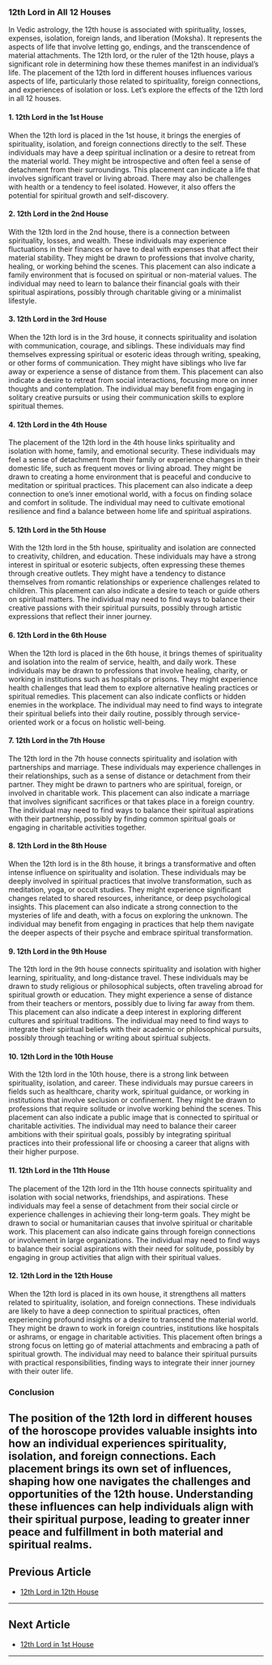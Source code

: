 ### 12th Lord in All 12 Houses

In Vedic astrology, the 12th house is associated with spirituality, losses, expenses, isolation, foreign lands, and liberation (Moksha). It represents the aspects of life that involve letting go, endings, and the transcendence of material attachments. The 12th lord, or the ruler of the 12th house, plays a significant role in determining how these themes manifest in an individual’s life. The placement of the 12th lord in different houses influences various aspects of life, particularly those related to spirituality, foreign connections, and experiences of isolation or loss. Let’s explore the effects of the 12th lord in all 12 houses.

#### 1. **12th Lord in the 1st House**
When the 12th lord is placed in the 1st house, it brings the energies of spirituality, isolation, and foreign connections directly to the self. These individuals may have a deep spiritual inclination or a desire to retreat from the material world. They might be introspective and often feel a sense of detachment from their surroundings. This placement can indicate a life that involves significant travel or living abroad. There may also be challenges with health or a tendency to feel isolated. However, it also offers the potential for spiritual growth and self-discovery.

#### 2. **12th Lord in the 2nd House**
With the 12th lord in the 2nd house, there is a connection between spirituality, losses, and wealth. These individuals may experience fluctuations in their finances or have to deal with expenses that affect their material stability. They might be drawn to professions that involve charity, healing, or working behind the scenes. This placement can also indicate a family environment that is focused on spiritual or non-material values. The individual may need to learn to balance their financial goals with their spiritual aspirations, possibly through charitable giving or a minimalist lifestyle.

#### 3. **12th Lord in the 3rd House**
When the 12th lord is in the 3rd house, it connects spirituality and isolation with communication, courage, and siblings. These individuals may find themselves expressing spiritual or esoteric ideas through writing, speaking, or other forms of communication. They might have siblings who live far away or experience a sense of distance from them. This placement can also indicate a desire to retreat from social interactions, focusing more on inner thoughts and contemplation. The individual may benefit from engaging in solitary creative pursuits or using their communication skills to explore spiritual themes.

#### 4. **12th Lord in the 4th House**
The placement of the 12th lord in the 4th house links spirituality and isolation with home, family, and emotional security. These individuals may feel a sense of detachment from their family or experience changes in their domestic life, such as frequent moves or living abroad. They might be drawn to creating a home environment that is peaceful and conducive to meditation or spiritual practices. This placement can also indicate a deep connection to one’s inner emotional world, with a focus on finding solace and comfort in solitude. The individual may need to cultivate emotional resilience and find a balance between home life and spiritual aspirations.

#### 5. **12th Lord in the 5th House**
With the 12th lord in the 5th house, spirituality and isolation are connected to creativity, children, and education. These individuals may have a strong interest in spiritual or esoteric subjects, often expressing these themes through creative outlets. They might have a tendency to distance themselves from romantic relationships or experience challenges related to children. This placement can also indicate a desire to teach or guide others on spiritual matters. The individual may need to find ways to balance their creative passions with their spiritual pursuits, possibly through artistic expressions that reflect their inner journey.

#### 6. **12th Lord in the 6th House**
When the 12th lord is placed in the 6th house, it brings themes of spirituality and isolation into the realm of service, health, and daily work. These individuals may be drawn to professions that involve healing, charity, or working in institutions such as hospitals or prisons. They might experience health challenges that lead them to explore alternative healing practices or spiritual remedies. This placement can also indicate conflicts or hidden enemies in the workplace. The individual may need to find ways to integrate their spiritual beliefs into their daily routine, possibly through service-oriented work or a focus on holistic well-being.

#### 7. **12th Lord in the 7th House**
The 12th lord in the 7th house connects spirituality and isolation with partnerships and marriage. These individuals may experience challenges in their relationships, such as a sense of distance or detachment from their partner. They might be drawn to partners who are spiritual, foreign, or involved in charitable work. This placement can also indicate a marriage that involves significant sacrifices or that takes place in a foreign country. The individual may need to find ways to balance their spiritual aspirations with their partnership, possibly by finding common spiritual goals or engaging in charitable activities together.

#### 8. **12th Lord in the 8th House**
When the 12th lord is in the 8th house, it brings a transformative and often intense influence on spirituality and isolation. These individuals may be deeply involved in spiritual practices that involve transformation, such as meditation, yoga, or occult studies. They might experience significant changes related to shared resources, inheritance, or deep psychological insights. This placement can also indicate a strong connection to the mysteries of life and death, with a focus on exploring the unknown. The individual may benefit from engaging in practices that help them navigate the deeper aspects of their psyche and embrace spiritual transformation.

#### 9. **12th Lord in the 9th House**
The 12th lord in the 9th house connects spirituality and isolation with higher learning, spirituality, and long-distance travel. These individuals may be drawn to study religious or philosophical subjects, often traveling abroad for spiritual growth or education. They might experience a sense of distance from their teachers or mentors, possibly due to living far away from them. This placement can also indicate a deep interest in exploring different cultures and spiritual traditions. The individual may need to find ways to integrate their spiritual beliefs with their academic or philosophical pursuits, possibly through teaching or writing about spiritual subjects.

#### 10. **12th Lord in the 10th House**
With the 12th lord in the 10th house, there is a strong link between spirituality, isolation, and career. These individuals may pursue careers in fields such as healthcare, charity work, spiritual guidance, or working in institutions that involve seclusion or confinement. They might be drawn to professions that require solitude or involve working behind the scenes. This placement can also indicate a public image that is connected to spiritual or charitable activities. The individual may need to balance their career ambitions with their spiritual goals, possibly by integrating spiritual practices into their professional life or choosing a career that aligns with their higher purpose.

#### 11. **12th Lord in the 11th House**
The placement of the 12th lord in the 11th house connects spirituality and isolation with social networks, friendships, and aspirations. These individuals may feel a sense of detachment from their social circle or experience challenges in achieving their long-term goals. They might be drawn to social or humanitarian causes that involve spiritual or charitable work. This placement can also indicate gains through foreign connections or involvement in large organizations. The individual may need to find ways to balance their social aspirations with their need for solitude, possibly by engaging in group activities that align with their spiritual values.

#### 12. **12th Lord in the 12th House**
When the 12th lord is placed in its own house, it strengthens all matters related to spirituality, isolation, and foreign connections. These individuals are likely to have a deep connection to spiritual practices, often experiencing profound insights or a desire to transcend the material world. They might be drawn to work in foreign countries, institutions like hospitals or ashrams, or engage in charitable activities. This placement often brings a strong focus on letting go of material attachments and embracing a path of spiritual growth. The individual may need to balance their spiritual pursuits with practical responsibilities, finding ways to integrate their inner journey with their outer life.

### Conclusion
The position of the 12th lord in different houses of the horoscope provides valuable insights into how an individual experiences spirituality, isolation, and foreign connections. Each placement brings its own set of influences, shaping how one navigates the challenges and opportunities of the 12th house. Understanding these influences can help individuals align with their spiritual purpose, leading to greater inner peace and fulfillment in both material and spiritual realms.
---

## Previous Article
- [12th Lord in 12th House](/blogs-md/1012_12th_Lord_in_all_Houses/101212_12th_Lord_in_12th_House.md)

---

## Next Article
- [12th Lord in 1st House](/blogs-md/1012_12th_Lord_in_all_Houses/101201_12th_Lord_in_1st_House.md)

---
